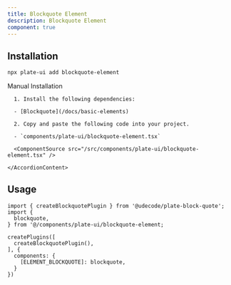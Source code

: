 ```yaml
---
title: Blockquote Element
description: Blockquote Element
component: true
---
```


[//]: # (<ComponentExample src="/src/components/examples/PlaygroundDemo.tsx">)
[//]: # (  <PlaygroundDemo />)
[//]: # (</ComponentExample>)

## Installation

```bash
npx plate-ui add blockquote-element
```

<Accordion type="single" collapsible>
  <AccordionItem value="manual-installation">
    <AccordionTrigger>Manual Installation</AccordionTrigger>
    <AccordionContent>


      1. Install the following dependencies:

      - [Blockquote](/docs/basic-elements)

      2. Copy and paste the following code into your project.

      - `components/plate-ui/blockquote-element.tsx`

      <ComponentSource src="/src/components/plate-ui/blockquote-element.tsx" />

    </AccordionContent>

  </AccordionItem>
</Accordion>

## Usage

```tsx
import { createBlockquotePlugin } from '@udecode/plate-block-quote';
import {
  blockquote,
} from '@/components/plate-ui/blockquote-element;
```

```tsx
createPlugins([
  createBlockquotePlugin(),
], {
  components: {
    [ELEMENT_BLOCKQUOTE]: blockquote,
  }
})
```